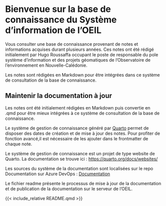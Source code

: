 
# Bienvenue sur la base de connaissance du Système d'information de l'OEIL

Vous consulter une base de connaissance provenant de notes et informations acquises durant plusieurs années. Ces notes ont été rédigé initialement par Hugo Roussaffa occupant le poste de responsable du pole système d'information et des projets géomatiques de l'Observatoire de l'environnement en Nouvelle-Calédonie.

Les notes sont rédigées en Markdown pour être intégrées dans ce système de consultation de la base de connaissance.


## Maintenir la documentation à jour


Les notes ont été initialement rédigées en Markdown puis convertie en .qmd pour être mieux intégrées à ce système de consultation de la base de connaissance.

Le système de gestion de connaissance généré par [Quarto](https://quarto.org/docs/websites/) permet de disposer des dates de création et de mise à jour des notes. Pour profiter de fonction avancé,il est nécessaire de les ajouter dans le frontmatter de chaque note.

Le système de gestion de connaissance est un projet de type website de Quarto. La documentation se trouve ici : [https://quarto.org/docs/websites/](https://quarto.org/docs/websites/)

Les sources du système de la documentation sont localisées sur le repo Documentation sur Azure DevOps : [Documentation](https://dev.azure.com/Oeilnc/GO%20-%20Gestion%20information%20OEIL%20(Documentation%20et%20script)/_git/Documentation)


Le fichier readme présente le processus de mise à jour de la documentation et de publication de la documentation sur le serveur de l'OEIL.

{{< include_relative README.qmd >}}